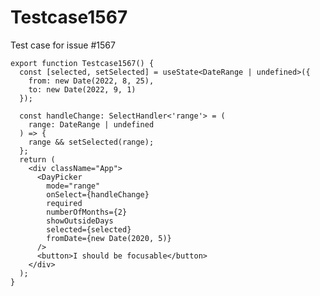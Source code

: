 
# Testcase1567

Test case for issue #1567

<Testcase1567 />

```tsx
export function Testcase1567() {
  const [selected, setSelected] = useState<DateRange | undefined>({
    from: new Date(2022, 8, 25),
    to: new Date(2022, 9, 1)
  });

  const handleChange: SelectHandler<'range'> = (
    range: DateRange | undefined
  ) => {
    range && setSelected(range);
  };
  return (
    <div className="App">
      <DayPicker
        mode="range"
        onSelect={handleChange}
        required
        numberOfMonths={2}
        showOutsideDays
        selected={selected}
        fromDate={new Date(2020, 5)}
      />
      <button>I should be focusable</button>
    </div>
  );
}
```
